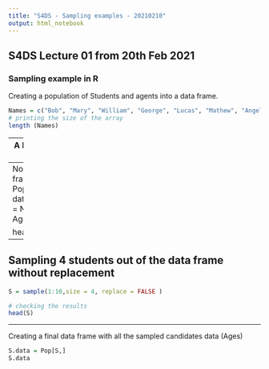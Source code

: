 ```yaml
---
title: "S4DS - Sampling examples - 20210210"
output: html_notebook
---
```


## S4DS Lecture 01 from 20th Feb 2021

### Sampling example in R

Creating a population of Students and agents into a data frame.

```r
Names = c("Bob", "Mary", "William", "George", "Lucas", "Mathew", "Angel", "Steven", "Ariana", "Chen")
# printing the size of the array
length (Names)
```
---
A New array with the ages

```r
Ages = c(22, 23, 21, 25, 28, 25, 23, 23, 32, 28)
length(Ages)
```
---
Now for the data frame creation
```r
Pop = data.frame(Names = Names, Ages = Ages)

head(Pop)
```
---

Sampling 4 students out of the data frame without replacement
---
```r
S = sample(1:10,size = 4, replace = FALSE )

# checking the results
head(S)

```
---
Creating a final data frame with all the sampled candidates data (Ages)

```r
S.data = Pop[S,]
S.data
```